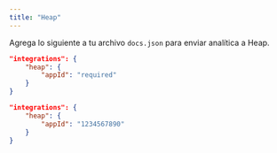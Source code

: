 ```yaml
---
title: "Heap"
---
```


Agrega lo siguiente a tu archivo `docs.json` para enviar analítica a Heap.

<CodeGroup>

```json Opciones de analítica en docs.json
"integrations": {
    "heap": {
        "appId": "required"
    }
}
```

```json Ejemplo
"integrations": {
    "heap": {
        "appId": "1234567890"
    }
}
```

</CodeGroup>
